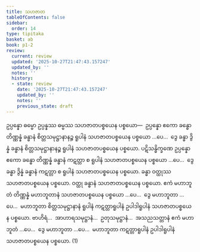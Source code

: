 ```yaml
---
title: သဟဇာတ
tableOfContents: false
sidebar:
  order: 14
type: tipitaka
basket: ab
book: p1-2
review:
  current: review
  updated: '2025-10-27T21:47:43.157247'
  updated_by: ''
  notes: ''
  history:
  - state: review
    date: '2025-10-27T21:47:43.157247'
    updated_by: ''
    notes: ''
    previous_state: draft
---
```



<ReviewStatus review={frontmatter.review} showDetails={true} />

<HypothesisAnnotation frontmatter={frontmatter} />

<DynamicBreadcrumb />

<Division number="6" book="p1-2" e="ch" v="37" p="406">

<Paragraph number="2602" book="p1-2">
ဥပ္ပန္နော ဓမ္မော ဥပ္ပန္နဿ ဓမ္မဿ သဟဇာတပစ္စယေန ပစ္စယော—  ဥပ္ပန္နော ဧကော ခန္ဓော တိဏ္ဏန္နံ ခန္ဓာနံ စိတ္တသမုဋ္ဌာနာနဉ္စ ရူပါနံ သဟဇာတပစ္စယေန ပစ္စယော …ပေ…  ဒွေ ခန္ဓာ ဒွိန္နံ ခန္ဓာနံ စိတ္တသမုဋ္ဌာနာနဉ္စ ရူပါနံ သဟဇာတပစ္စယေန ပစ္စယော. ပဋိသန္ဓိက္ခဏေ ဥပ္ပန္နော ဧကော ခန္ဓော တိဏ္ဏန္နံ ခန္ဓာနံ ကဋတ္တာ စ ရူပါနံ သဟဇာတပစ္စယေန ပစ္စယော …ပေ…  ဒွေ ခန္ဓာ ဒွိန္နံ ခန္ဓာနံ ကဋတ္တာ စ ရူပါနံ သဟဇာတပစ္စယေန ပစ္စယော. ခန္ဓာ ဝတ္ထုဿ သဟဇာတပစ္စယေန ပစ္စယော. ဝတ္ထု ခန္ဓာနံ သဟဇာတပစ္စယေန ပစ္စယော. ဧကံ မဟာဘူတံ တိဏ္ဏန္နံ မဟာဘူတာနံ သဟဇာတပစ္စယေန ပစ္စယော …ပေ…  ဒွေ မဟာဘူတာ …ပေ…  မဟာဘူတာ စိတ္တသမုဋ္ဌာနာနံ ရူပါနံ ကဋတ္တာရူပါနံ ဥပါဒါရူပါနံ သဟဇာတပစ္စယေန ပစ္စယော. ဗာဟိရံ…  အာဟာရသမုဋ္ဌာနံ…  ဥတုသမုဋ္ဌာနံ…  အသညသတ္တာနံ ဧကံ မဟာဘူတံ …ပေ…  ဒွေ မဟာဘူတာ …ပေ…  မဟာဘူတာ ကဋတ္တာရူပါနံ ဥပါဒါရူပါနံ သဟဇာတပစ္စယေန ပစ္စယော. (1)
</Paragraph>
</Division>